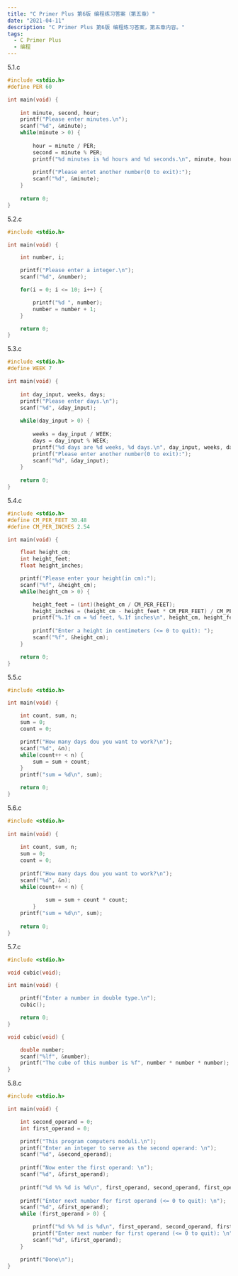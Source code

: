 ```yaml
---
title: "C Primer Plus 第6版 编程练习答案（第五章）"
date: "2021-04-11"
description: "C Primer Plus 第6版 编程练习答案，第五章内容。"
tags:
  - C Primer Plus
  - 编程
---
```


5.1.c

```cpp
#include <stdio.h>
#define PER 60

int main(void) {
	
	int minute, second, hour;
	printf("Please enter minutes.\n");
	scanf("%d", &minute);
	while(minute > 0) {
		
		hour = minute / PER;
		second = minute % PER;
		printf("%d minutes is %d hours and %d seconds.\n", minute, hour, second);
		
		printf("Please entet another number(0 to exit):");
		scanf("%d", &minute);
	}
	
	return 0;
}
```





5.2.c

```cpp
#include <stdio.h>

int main(void) {

	int number, i;

	printf("Please enter a integer.\n");
	scanf("%d", &number);

	for(i = 0; i <= 10; i++) {

		printf("%d ", number);
		number = number + 1;
	}

	return 0;
}
```





5.3.c

```cpp
#include <stdio.h>
#define WEEK 7

int main(void) {
	
	int day_input, weeks, days;
	printf("Please enter days.\n");
	scanf("%d", &day_input);
	
	while(day_input > 0) {
		
		weeks = day_input / WEEK;
		days = day_input % WEEK;
		printf("%d days are %d weeks, %d days.\n", day_input, weeks, days);
		printf("Please enter another number(0 to exit):");
		scanf("%d", &day_input);
	}
	
	return 0;
}
```





5.4.c

```cpp
#include <stdio.h>
#define CM_PER_FEET 30.48
#define CM_PER_INCHES 2.54

int main(void) {

	float height_cm;
	int height_feet;
	float height_inches;

	printf("Please enter your height(in cm):");
	scanf("%f", &height_cm);
	while(height_cm > 0) {

		height_feet = (int)(height_cm / CM_PER_FEET);
		height_inches = (height_cm - height_feet * CM_PER_FEET) / CM_PER_INCHES;
		printf("%.1f cm = %d feet, %.1f inches\n", height_cm, height_feet, height_inches);
		
		printf("Enter a height in centimeters (<= 0 to quit): ");
		scanf("%f", &height_cm);
	}

	return 0;
}
```





5.5.c

```cpp
#include <stdio.h>

int main(void) {

	int count, sum, n;
	sum = 0;
	count = 0;

	printf("How many days dou you want to work?\n");
	scanf("%d", &n);
	while(count++ < n) {
		sum = sum + count;
	}
	printf("sum = %d\n", sum);

	return 0;
}
```





5.6.c

```cpp
#include <stdio.h>   
                              
int main(void) {
	
	int count, sum, n;
	sum = 0;
	count = 0;
	
	printf("How many days dou you want to work?\n");
	scanf("%d", &n);
	while(count++ < n) {
		
			sum = sum + count * count;
		}
	printf("sum = %d\n", sum);
	
	return 0;
}
```





5.7.c

```cpp
#include <stdio.h>

void cubic(void);

int main(void) {

	printf("Enter a number in double type.\n");
	cubic();

	return 0;
}

void cubic(void) {

	double number;
	scanf("%lf", &number);
	printf("The cube of this number is %f", number * number * number);
}
```





5.8.c

```cpp
#include <stdio.h>

int main(void) {

	int second_operand = 0;
	int first_operand = 0;

	printf("This program computers moduli.\n");
	printf("Enter an integer to serve as the second operand: \n");
	scanf("%d", &second_operand);
	
	printf("Now enter the first operand: \n");
	scanf("%d", &first_operand);
	
	printf("%d %% %d is %d\n", first_operand, second_operand, first_operand % second_operand);
	
	printf("Enter next number for first operand (<= 0 to quit): \n");
	scanf("%d", &first_operand);
	while (first_operand > 0) {

		printf("%d %% %d is %d\n", first_operand, second_operand, first_operand % second_operand);
		printf("Enter next number for first operand (<= 0 to quit): \n");
		scanf("%d", &first_operand);
	}

	printf("Done\n");
}
```
